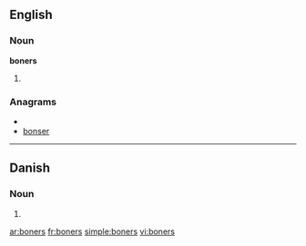 ==English==

===Noun===
'''boners'''

# {{plural of|[[boner]]}}

===Anagrams===
* {{alphagram|benors}}
* [[bonser#English|bonser]]


----

==Danish==

===Noun===
{{infl|da|noun form|g=c}}

# {{form of|genitive plural indefinite|bon|lang=Danish}}

[[ar:boners]]
[[fr:boners]]
[[simple:boners]]
[[vi:boners]]